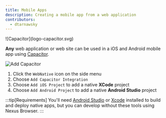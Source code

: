 ```yaml
---
title: Mobile Apps
description: Creating a mobile app from a web application
contributors:
  - dtarnawsky
---
```


<span>
![Capacitor](logo-capacitor.svg)
</span>

**Any** web application or web site can be used in a iOS and Android mobile app using [Capacitor](https://capacitorjs.com/).

![Add Capacitor](./add-capacitor.gif)

1. Click the `WebNative` icon on the side menu
2. Choose `Add Capacitor Integration`
3. Choose `Add iOS Project` to add a native **XCode** project
4. Choose `Add Android Project` to add a native **Android Studio** project


:::tip[Requirements]
You'll need [Android Studio](https://developer.android.com/studio) or [Xcode](https://developer.apple.com/xcode/) installed to build and deploy native apps, but you can develop without these tools using Nexus Browser.
:::




